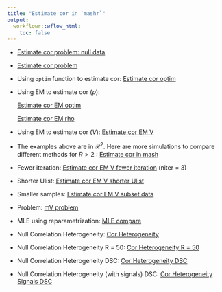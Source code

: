 ```yaml
---
title: "Estimate cor in `mashr`"
output:
  workflowr::wflow_html:
    toc: false
---
```


* [Estimate cor problem: null data](EstimateCorNullProblem.html)

* [Estimate cor problem](EstimateCor.html)
    
* Using `optim` function to estimate cor: [Estimate cor optim](EstimateCorOptim.html)

* Using EM to estimate cor ($\rho$): 

    [Estimate cor EM optim](EstimateCorEM.html)
    
    [Estimate cor EM rho](EstimateCorEM2.html)

* Using EM to estimate cor ($V$): [Estimate cor EM V](EstimateCorMaxMV.html)

* The examples above are in $\mathcal{R}^{2}$. Here are more simulations to compare different methods for $R > 2$ : [Estimate cor in mash](EstimateCorMaxMash.html)

* Fewer iteration: [Estimate cor EM V fewer iteration](EstimateCorMaxMVIter.html) (niter = 3)

* Shorter Ulist: [Estimate cor EM V shorter Ulist](EstimateCorMaxMVUlist.html)

* Smaller samples: [Estimate cor EM V subset data](EstimateCorMaxMVSample.html)

* Problem: [mV problem](EstimateCorMaxMVProblem.html)

* MLE using reparametrization: [MLE compare](EstimateCorMLECompareDSC.html)

* Null Correlation Heterogeneity: [Cor Heterogeneity](EstimateCorHeter.html)

* Null Correlation Heterogeneity R = 50: [Cor Heterogeneity R = 50](EstimateCorHeterR50.html)

* Null Correlation Heterogeneity DSC: [Cor Heterogeneity DSC](DiffCorCompareDSC.html)

* Null Correlation Heterogeneity (with signals) DSC: [Cor Heterogeneity Signals DSC](DiffCorSignalCompareDSC.html)


